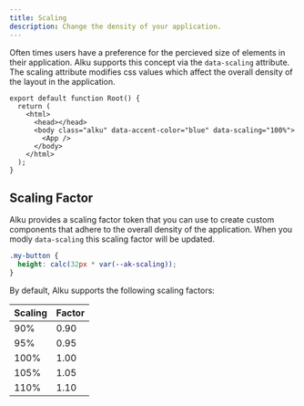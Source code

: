 ```yaml
---
title: Scaling
description: Change the density of your application.
---
```


Often times users have a preference for the percieved size of elements in their application. Alku supports this concept via the `data-scaling` attribute. The scaling attribute modifies css values which affect the overall density of the layout in the application.

```tsx title="root.tsx" ins="data-scaling="100%""
export default function Root() {
  return (
    <html>
      <head></head>
      <body class="alku" data-accent-color="blue" data-scaling="100%">
        <App />
      </body>
    </html>
  );
}
```

## Scaling Factor

Alku provides a scaling factor token that you can use to create custom components that adhere to the overall density of the application. When you modiy `data-scaling` this scaling factor will be updated.

```css title="button.css" ins="var(--ak-scaling)"
.my-button {
  height: calc(32px * var(--ak-scaling));
}
```

By default, Alku supports the following scaling factors:

| Scaling | Factor |
| ------- | ------ |
| 90%     | 0.90   |
| 95%     | 0.95   |
| 100%    | 1.00   |
| 105%    | 1.05   |
| 110%    | 1.10   |
